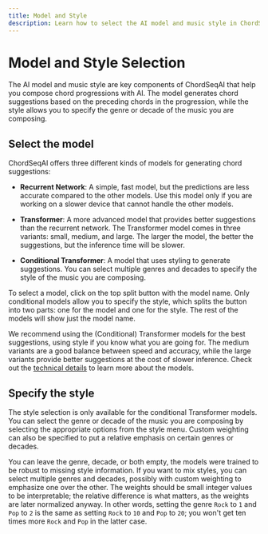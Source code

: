 ```yaml
---
title: Model and Style
description: Learn how to select the AI model and music style in ChordSeqAI.
---
```


# Model and Style Selection

The AI model and music style are key components of ChordSeqAI that help you compose chord progressions with AI. The model generates chord suggestions based on the preceding chords in the progression, while the style allows you to specify the genre or decade of the music you are composing.

<LargeImage
    src="/wiki/features/model-and-style-selection.png"
    alt="Model and style selection split button. The left part shows the model name 'Conditional Transformer M', and the right part shows the style 'Jazz, Electronic; 2020s'. The button is split in the middle with a vertical line."
    width={1920}
    height={150}
/>

## Select the model

ChordSeqAI offers three different kinds of models for generating chord suggestions:

- **Recurrent Network**: A simple, fast model, but the predictions are less accurate compared to the other models. Use this model only if you are working on a slower device that cannot handle the other models.

- **Transformer**: A more advanced model that provides better suggestions than the recurrent network. The Transformer model comes in three variants: small, medium, and large. The larger the model, the better the suggestions, but the inference time will be slower.

- **Conditional Transformer**: A model that uses styling to generate suggestions. You can select multiple genres and decades to specify the style of the music you are composing.

To select a model, click on the top split button with the model name. Only conditional models allow you to specify the style, which splits the button into two parts: one for the model and one for the style. The rest of the models will show just the model name.

We recommend using the (Conditional) Transformer models for the best suggestions, using style if you know what you are going for. The medium variants are a good balance between speed and accuracy, while the large variants provide better suggestions at the cost of slower inference. Check out the [technical details](/wiki/technical/models) to learn more about the models.

## Specify the style

The style selection is only available for the conditional Transformer models. You can select the genre or decade of the music you are composing by selecting the appropriate options from the style menu. Custom weighting can also be specified to put a relative emphasis on certain genres or decades.

You can leave the genre, decade, or both empty, the models were trained to be robust to missing style information. If you want to mix styles, you can select multiple genres and decades, possibly with custom weighting to emphasize one over the other. The weights should be small integer values to be interpretable; the relative difference is what matters, as the weights are later normalized anyway. In other words, setting the genre `Rock` to `1` and `Pop` to `2` is the same as setting `Rock` to `10` and `Pop` to `20`; you won't get ten times more `Rock` and `Pop` in the latter case.